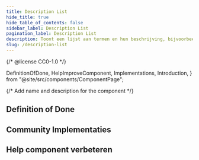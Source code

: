 ```yaml
---
title: Description List
hide_title: true
hide_table_of_contents: false
sidebar_label: Description List
pagination_label: Description List
description: Toont een lijst aan termen en hun beschrijving, bijvoorbeeld een woordenlijst.
slug: /description-list
---
```


{/* @license CC0-1.0 */}

  DefinitionOfDone,
  HelpImproveComponent,
  Implementations,
  Introduction,
} from "@site/src/components/ComponentPage";

{/* Add name and description for the component */}


<Introduction component={component} headingLevel={1} description={description} />

## Definition of Done

<DefinitionOfDone component={component} headingLevel={3} />

## Community Implementaties

<Implementations component={component} headingLevel={3} />

## Help component verbeteren

<HelpImproveComponent component={component} headingLevel={3} />
